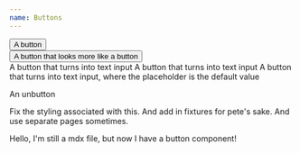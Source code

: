 ```yaml
---
name: Buttons
---
```



<Playground>
    <div><Button>A button</Button></div>
    <div><Button looksLikeButton>A button that looks more like a button</Button></div>
<div>
  <InputFromButton>A button that turns into text input</InputFromButton>
  <InputFromButton placeholder={'hello'}>
    A button that turns into text input
  </InputFromButton>
  <InputFromButton placeholderIsDefaultValue>
    A button that turns into text input, where the placeholder is the default
    value
  </InputFromButton>
</div>

  <Unbutton>An unbutton</Unbutton>
</Playground>

<PropsTable of={Button} />
<PropsTable of={InputFromButton} />


Fix the styling associated with this.
And add in fixtures for pete's sake.
And use separate pages sometimes.

<ActivityBlockDetails />

Hello, I'm still a mdx file, but now I have a button component!
